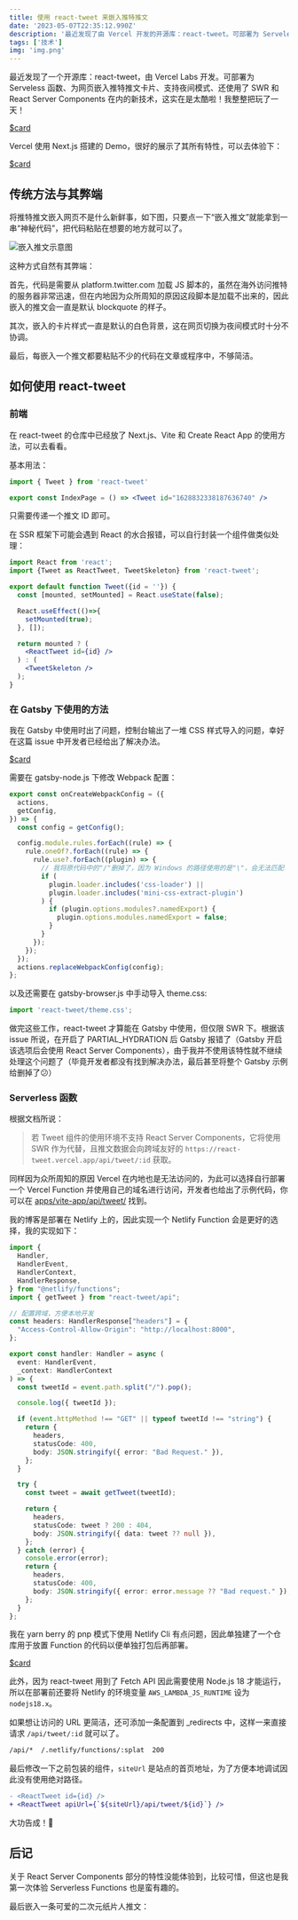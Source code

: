 ```yaml
---
title: 使用 react-tweet 来嵌入推特推文
date: '2023-05-07T22:35:12.990Z'
description: '最近发现了由 Vercel 开发的开源库：react-tweet。可部署为 Serveless 函数，并为网页嵌入推特推文卡片，这真是太酷啦！'
tags: ['技术']
img: 'img.png'
---
```



最近发现了一个开源库：react-tweet，由 Vercel Labs 开发。可部署为 Serveless 函数、为网页嵌入推特推文卡片、支持夜间模式、还使用了 SWR 和 React Server Components 在内的新技术，这实在是太酷啦！我整整把玩了一天！

[$card](https://github.com/vercel-labs/react-tweet/)

Vercel 使用 Next.js 搭建的 Demo，很好的展示了其所有特性，可以去体验下：

[$card](https://static-tweet.vercel.app/)

## 传统方法与其弊端

将推特推文嵌入网页不是什么新鲜事，如下图，只要点一下“嵌入推文”就能拿到一串“神秘代码”，把代码粘贴在想要的地方就可以了。

![嵌入推文示意图](./2023-05-08.png)

这种方式自然有其弊端：

首先，代码是需要从 platform.twitter.com 加载 JS 脚本的，虽然在海外访问推特的服务器非常迅速，但在内地因为众所周知的原因这段脚本是加载不出来的，因此嵌入的推文会一直是默认 blockquote 的样子。

其次，嵌入的卡片样式一直是默认的白色背景，这在网页切换为夜间模式时十分不协调。

最后，每嵌入一个推文都要粘贴不少的代码在文章或程序中，不够简洁。

## 如何使用 react-tweet

### 前端

在 react-tweet 的仓库中已经放了 Next.js、Vite 和 Create React App 的使用方法，可以去看看。

基本用法：

```jsx
import { Tweet } from 'react-tweet'

export const IndexPage = () => <Tweet id="1628832338187636740" />
```

只需要传递一个推文 ID 即可。

在 SSR 框架下可能会遇到 React 的水合报错，可以自行封装一个组件做类似处理：

```jsx
import React from 'react';
import {Tweet as ReactTweet, TweetSkeleton} from 'react-tweet';

export default function Tweet({id = ''}) {
  const [mounted, setMounted] = React.useState(false);

  React.useEffect(()=>{
    setMounted(true);
  }, []);

  return mounted ? (
    <ReactTweet id={id} />
  ) : (
    <TweetSkeleton />
  );
}
```

### 在 Gatsby 下使用的方法

我在 Gatsby 中使用时出了问题，控制台输出了一堆 CSS 样式导入的问题，幸好在这篇 issue 中开发者已经给出了解决办法。

[$card](https://github.com/vercel-labs/react-tweet/issues/45)

需要在 gatsby-node.js 下修改 Webpack 配置：

```js
export const onCreateWebpackConfig = ({
  actions,
  getConfig,
}) => {
  const config = getConfig();

  config.module.rules.forEach((rule) => {
    rule.oneOf?.forEach((rule) => {
      rule.use?.forEach((plugin) => {
        // 我将原代码中的"/"删掉了，因为 Windows 的路径使用的是"\"，会无法匹配
        if (
          plugin.loader.includes('css-loader') ||
          plugin.loader.includes('mini-css-extract-plugin')
        ) {
          if (plugin.options.modules?.namedExport) {
            plugin.options.modules.namedExport = false;
          }
        }
      });
    });
  });
  actions.replaceWebpackConfig(config);
};
```

以及还需要在 gatsby-browser.js 中手动导入 theme.css:

```js
import 'react-tweet/theme.css';
```

做完这些工作，react-tweet 才算能在 Gatsby 中使用，但仅限 SWR 下。根据该 issue 所说，在开启了 PARTIAL_HYDRATION 后 Gatsby 报错了（Gatsby 开启该选项后会使用 React Server Components），由于我并不使用该特性就不继续处理这个问题了（毕竟开发者都没有找到解决办法，最后甚至将整个 Gatsby 示例给删掉了😕）

### Serverless 函数

根据文档所说：

> 若 Tweet 组件的使用环境不支持 React Server Components，它将使用 SWR 作为代替，且推文数据会向跨域友好的 `https://react-tweet.vercel.app/api/tweet/:id` 获取。

同样因为众所周知的原因 Vercel 在内地也是无法访问的，为此可以选择自行部署一个 Vercel Function 并使用自己的域名进行访问，开发者也给出了示例代码，你可以在 [apps/vite-app/api/tweet/](https://github.com/vercel-labs/react-tweet/blob/main/apps/vite-app/api/tweet/%5Btweet%5D.ts) 找到。

我的博客是部署在 Netlify 上的，因此实现一个 Netlify Function 会是更好的选择，我的实现如下：

```ts
import {
  Handler,
  HandlerEvent,
  HandlerContext,
  HandlerResponse,
} from "@netlify/functions";
import { getTweet } from "react-tweet/api";

// 配置跨域，方便本地开发
const headers: HandlerResponse["headers"] = {
  "Access-Control-Allow-Origin": "http://localhost:8000",
};

export const handler: Handler = async (
  event: HandlerEvent,
  _context: HandlerContext
) => {
  const tweetId = event.path.split("/").pop();

  console.log({ tweetId });

  if (event.httpMethod !== "GET" || typeof tweetId !== "string") {
    return {
      headers,
      statusCode: 400,
      body: JSON.stringify({ error: "Bad Request." }),
    };
  }

  try {
    const tweet = await getTweet(tweetId);

    return {
      headers,
      statusCode: tweet ? 200 : 404,
      body: JSON.stringify({ data: tweet ?? null }),
    };
  } catch (error) {
    console.error(error);
    return {
      headers,
      statusCode: 400,
      body: JSON.stringify({ error: error.message ?? "Bad request." }),
    };
  }
};
```

我在 yarn berry 的 pnp 模式下使用 Netlify Cli 有点问题，因此单独建了一个仓库用于放置 Function 的代码以便单独打包后再部署。

[$card](https://github.com/Talaxy009/react-tweet-netlify)

此外，因为 react-tweet 用到了 Fetch API 因此需要使用 Node.js 18 才能运行，所以在部署前还要将 Netlify 的环境变量 `AWS_LAMBDA_JS_RUNTIME` 设为 `nodejs18.x`。

如果想让访问的 URL 更简洁，还可添加一条配置到 _redirects 中，这样一来直接请求 `/api/tweet/:id` 就可以了。

```txt
/api/*  /.netlify/functions/:splat  200
```

最后修改一下之前包装的组件，`siteUrl` 是站点的首页地址，为了方便本地调试因此没有使用绝对路径。

```diff
- <ReactTweet id={id} />
+ <ReactTweet apiUrl={`${siteUrl}/api/tweet/${id}`} />
```

大功告成！🎉

## 后记

关于 React Server Components 部分的特性没能体验到，比较可惜，但这也是我第一次体验 Serverless Functions 也是蛮有趣的。

最后嵌入一条可爱的二次元纸片人推文：

<Tweet id="1653937781549461504" />
